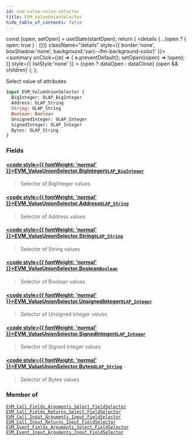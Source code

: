```yaml
---
id: evm-value-union-selector
title: EVM_ValueUnionSelector
hide_table_of_contents: false
---
```







  const [open, setOpen] = useState(startOpen);
  return (
    <details {...(open ? { open: true } : {})} className="details" style={{ border:'none', boxShadow:'none', background:'var(--ifm-background-color)' }}>
      <summary
        onClick={(e) => {
          e.preventDefault();
          setOpen((open) => !open);
        }}
        style={{ listStyle:'none' }}
      >
      {open ? dataOpen : dataClose}
      </summary>
      {open && children}
    </details>
  );
};








Select value of attributes


```graphql
input EVM_ValueUnionSelector {
  BigInteger: OLAP_BigInteger
  Address: OLAP_String
  String: OLAP_String
  Boolean: Boolean
  UnsignedInteger: OLAP_Integer
  SignedInteger: OLAP_Integer
  Bytes: OLAP_String
}
```




### Fields

#### [<code style={{ fontWeight: 'normal' }}>EVM_ValueUnionSelector.<b>BigInteger</b></code>](#)<Bullet />[`OLAP_BigInteger`](/docs/graphql-reference/inputs/olap-big-integer) <Badge class="badge badge--secondary" text="input"/> 
> 
> 
> Selector of BigInteger values
> 

#### [<code style={{ fontWeight: 'normal' }}>EVM_ValueUnionSelector.<b>Address</b></code>](#)<Bullet />[`OLAP_String`](/docs/graphql-reference/inputs/olap-string) <Badge class="badge badge--secondary" text="input"/> 
> 
> 
> Selector of Address values
> 

#### [<code style={{ fontWeight: 'normal' }}>EVM_ValueUnionSelector.<b>String</b></code>](#)<Bullet />[`OLAP_String`](/docs/graphql-reference/inputs/olap-string) <Badge class="badge badge--secondary" text="input"/> 
> 
> 
> Selector of String values
> 

#### [<code style={{ fontWeight: 'normal' }}>EVM_ValueUnionSelector.<b>Boolean</b></code>](#)<Bullet />[`Boolean`](/docs/graphql-reference/scalars/boolean) <Badge class="badge badge--secondary" text="scalar"/> 
> 
> 
> Selector of Boolean values
> 

#### [<code style={{ fontWeight: 'normal' }}>EVM_ValueUnionSelector.<b>UnsignedInteger</b></code>](#)<Bullet />[`OLAP_Integer`](/docs/graphql-reference/inputs/olap-integer) <Badge class="badge badge--secondary" text="input"/> 
> 
> 
> Selector of Unsigned Integer values
> 

#### [<code style={{ fontWeight: 'normal' }}>EVM_ValueUnionSelector.<b>SignedInteger</b></code>](#)<Bullet />[`OLAP_Integer`](/docs/graphql-reference/inputs/olap-integer) <Badge class="badge badge--secondary" text="input"/> 
> 
> 
> Selector of Signed Integer values
> 

#### [<code style={{ fontWeight: 'normal' }}>EVM_ValueUnionSelector.<b>Bytes</b></code>](#)<Bullet />[`OLAP_String`](/docs/graphql-reference/inputs/olap-string) <Badge class="badge badge--secondary" text="input"/> 
> 
> 
> Selector of Bytes values
> 



### Member of

[`EVM_Call_Fields_Arguments_Select_FieldSelector`](/docs/graphql-reference/inputs/evm-call-fields-arguments-select-field-selector)  <Badge class="badge badge--secondary" text="input"/><Bullet />[`EVM_Call_Fields_Returns_Select_FieldSelector`](/docs/graphql-reference/inputs/evm-call-fields-returns-select-field-selector)  <Badge class="badge badge--secondary" text="input"/><Bullet />[`EVM_Call_Input_Arguments_Input_FieldSelector`](/docs/graphql-reference/inputs/evm-call-input-arguments-input-field-selector)  <Badge class="badge badge--secondary" text="input"/><Bullet />[`EVM_Call_Input_Returns_Input_FieldSelector`](/docs/graphql-reference/inputs/evm-call-input-returns-input-field-selector)  <Badge class="badge badge--secondary" text="input"/><Bullet />[`EVM_Event_Fields_Arguments_Select_FieldSelector`](/docs/graphql-reference/inputs/evm-event-fields-arguments-select-field-selector)  <Badge class="badge badge--secondary" text="input"/><Bullet />[`EVM_Event_Input_Arguments_Input_FieldSelector`](/docs/graphql-reference/inputs/evm-event-input-arguments-input-field-selector)  <Badge class="badge badge--secondary" text="input"/>

